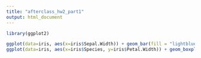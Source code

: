 ```yaml
---
title: "afterclass_hw2_part1"
output: html_document
---
```


```r
library(ggplot2)

ggplot(data=iris, aes(x=iris$Sepal.Width)) + geom_bar(fill = "lightblue", colour = "black")
ggplot(data=iris, aes(x=iris$Species, y=iris$Petal.Width)) + geom_boxplot()
```